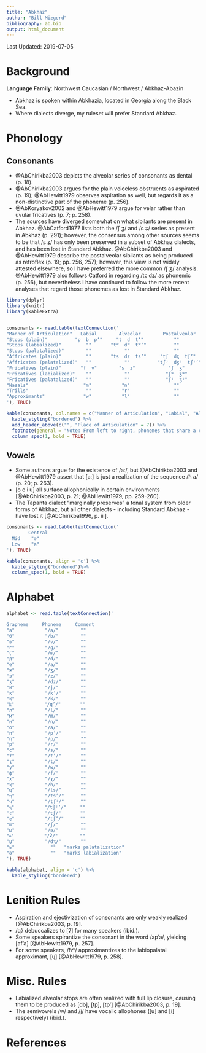 ```yaml
---
title: "Abkhaz"
author: "Bill Mizgerd"
bibliography: ab.bib
output: html_document
---
```


Last Updated: 2019-07-05

# Background

**Language Family**: Northwest Caucasian / Northwest / Abkhaz-Abazin

* Abkhaz is spoken within Abkhazia, located in Georgia along the Black Sea.
* Where dialects diverge, my ruleset will prefer Standard Abkhaz.

# Phonology

## Consonants

* @AbChirikba2003 depicts the alveolar series of consonants as dental (p. 18).
* @AbChirikba2003 argues for the plain voiceless obstruents as aspirated (p. 19); @AbHewitt1979 observes aspiration as well, but regards it as a non-distinctive part of the phoneme (p. 256).
* @AbKoryakov2002 and @AbHewitt1979 argue for velar rather than uvular fricatives (p. 7; p. 258).
* The sources have diverged somewhat on what sibilants are present in Abkhaz. @AbCatford1977 lists both the /ʃ ʒ/ and /ɕ ʑ/ series as present in Abkhaz (p. 291); however, the consensus among other sources seems to be that /ɕ ʑ/ has only been preserved in a subset of Abkhaz dialects, and has been lost in Standard Abkhaz. @AbChirikba2003 and @AbHewitt1979 describe the postalveolar sibilants as being produced as retroflex (p. 19; pp. 256, 257); however, this view is not widely attested elsewhere, so I have preferred the more common /ʃ ʒ/ analysis. @AbHewitt1979 also follows Catford in regarding /tɕ dʑ/ as phonemic (p. 256), but nevertheless I have continued to follow the more recent analyses that regard those phonemes as lost in Standard Abkhaz.

```r

library(dplyr)
library(knitr)
library(kableExtra)


consonants <- read.table(textConnection('
"Manner of Articulation"   Labial        Alveolar        Postalveolar     Palatal       Velar        Uvular     Pharyngeal
"Stops (plain)"          "p  b  pʼ"     "t  d  tʼ"           ""             ""       "k  ɡ  kʼ"        "qʼ"        "ʡ"
"Stops (labialized)"         ""       "tʷ  dʷ  tʷʼ"          ""             ""      "kʷ  ɡʷ  kʷʼ"     "qʷʼ"        ""
"Stops (palatalized)"        ""            ""                ""             ""      "kʲ  ɡʲ  kʲʼ"     "qʲʼ"        ""
"Affricates (plain)"         ""       "ts  dz  tsʼ"     "tʃ  dʒ  tʃʼ"       ""           ""             ""         ""
"Affricates (palatalized)"   ""            ""          "tʃʲ  dʒʲ  tʃʲʼ"     ""           ""             ""         ""
"Fricatives (plain)"       "f  v"        "s  z"            "ʃ  ʒ"           ""           ""           "χ  ʁ"       "ħ"
"Fricatives (labialized)"    ""            ""             "ʃʷ  ʒʷ"          ""           ""          "χʷ  ʁʷ"      "ħʷ"
"Fricatives (palatalized)"   ""            ""             "ʃʲ  ʒʲ"          ""           ""          "χʲ  ʁʲ"      ""
"Nasals"                    "m"           "n"                ""             ""           ""             ""         ""
"Trills"                     ""           "r"                ""             ""           ""             ""         ""
"Approximants"              "w"           "l"                ""             "j"          ""             ""         ""
'), TRUE)

kable(consonants, col.names = c("Manner of Articulation", "Labial", "Alveolar", "Postalveolar", "Palatal", "Velar", "Uvular", "Pharyngeal"), align = 'c') %>%
  kable_styling("bordered") %>%
  add_header_above(c("", "Place of Articulation" = 7)) %>%
  footnote(general = "Note: From left to right, phonemes that share a cell are voiceless, voiced, and ejective. If a cell only contains two phonemes, they are voiceless and voiced.", general_title = "") %>%
  column_spec(1, bold = TRUE)
```

## Vowels

* Some authors argue for the existence of /aː/, but @AbChirikba2003 and @AbHewitt1979 assert that [aː] is just a realization of the sequence /ħ a/ (p. 20; p. 263).
* [o e i u] all surface allophonically in certain environments [@AbChirikba2003, p. 21; @AbHewitt1979, pp. 259-260].
* The Tapanta dialect "marginally preserves" a tonal system from older forms of Abkhaz, but all other dialects - including Standard Abkhaz - have lost it [@AbChirikba1996, p. iii].

```r

consonants <- read.table(textConnection('
        Central
  Mid    "ə"
  Low    "a"
'), TRUE)

kable(consonants, align = 'c') %>%
  kable_styling("bordered")%>%
  column_spec(1, bold = TRUE)
```

# Alphabet

```r

alphabet <- read.table(textConnection('

Grapheme     Phoneme     Comment   
"а"           "/a/"        ""
"б"           "/b/"        ""
"в"           "/v/"        ""
"г"           "/ɡ/"        ""
"ӷ"           "/ʁ/"        ""
"д"           "/d/"        ""
"е"           "/a/"        ""
"ж"           "/ʒ/"        ""
"з"           "/z/"        ""
"ӡ"           "/dz/"       ""
"и"           "/j/"        ""
"к"           "/kʼ/"       ""
"қ"           "/k/"        ""
"ҟ"           "/qʼ/"       ""
"л"           "/l/"        ""
"м"           "/m/"        ""
"н"           "/n/"        ""
"о"           "/a/"        ""
"п"           "/pʼ/"       ""
"ԥ"           "/p/"        ""
"р"           "/r/"        ""
"с"           "/s/"        ""
"т"           "/tʼ/"       ""
"ҭ"           "/t/"        ""
"у"           "/w/"        ""
"ф"           "/f/"        ""
"х"           "/χ/"        ""
"ҳ"           "/ħ/"        ""
"ц"           "/ts/"       ""
"ҵ"           "/tsʼ/"      ""
"ч"           "/tʃʲ/"      ""
"ҷ"           "/tʃʲʼ/"     ""
"ҽ"           "/tʃ/"       ""
"ҿ"           "/tʃʼ/"      ""
"ш"           "/ʃ/"        ""
"ы"           "/ə/"        ""
"ҩ"           "/ʡ/"        ""
"џ"           "/dʒ/"       ""
"ь"             ""   "marks palatalization"  
"ә"             ""   "marks labialization"
'), TRUE)

kable(alphabet, align = 'c') %>%
  kable_styling("bordered")
```

# Lenition Rules

* Aspiration and ejectivization of consonants are only weakly realized [@AbChirikba2003, p. 19].
* /qʼ/ debuccalizes to [ʔ] for many speakers (ibid.).
* Some speakers spirantize the consonant in the word /apʼa/, yielding [afʼa] [@AbHewitt1979, p. 257].
* For some speakers, /ħʷ/ approximantizes to the labiopalatal approximant, [ɥ] [@AbHewitt1979, p. 258].

# Misc. Rules

* Labialized alveolar stops are often realized with full lip closure, causing them to be produced as [db], [tp], [tpʼ] [@AbChirikba2003, p. 19].
* The semivowels /w/ and /j/ have vocalic allophones ([u] and [i] respectively) (ibid.).

# References
